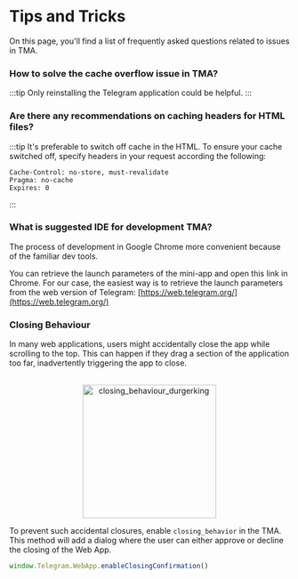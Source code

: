 
# Tips and Tricks


On this page, you'll find a list of frequently asked questions related to issues in TMA.

### How to solve the cache overflow issue in TMA?

:::tip
Only reinstalling the Telegram application could be helpful.
:::


### Are there any recommendations on caching headers for HTML files?

:::tip
It's preferable to switch off cache in the HTML. To ensure your cache switched off, specify headers in your request according the following:

```curl
Cache-Control: no-store, must-revalidate
Pragma: no-cache
Expires: 0
```
:::


### What is suggested IDE for development TMA?

The process of development in Google Chrome more convenient because of the familiar dev tools.

You can retrieve the launch parameters of the mini-app and open this link in Chrome. For our case, the easiest way is to retrieve the launch parameters from the web version of Telegram: [https://web.telegram.org/](https://web.telegram.org/)



### Closing Behaviour


In many web applications, users might accidentally close the app while scrolling to the top. This can happen if they drag a section of the application too far, inadvertently triggering the app to close.


<p align="center">
    <br />
    <img width="240" src="/img/docs/telegram-apps/closing-behaviour.svg" alt="closing_behaviour_durgerking" />
    <br />
</p>


To prevent such accidental closures, enable `closing_behavior` in the TMA. This method will add a dialog where the user can either approve or decline the closing of the Web App.



```typescript
window.Telegram.WebApp.enableClosingConfirmation()
```
